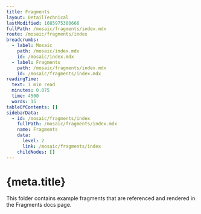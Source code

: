 ```yaml
---
title: Fragments
layout: DetailTechnical
lastModified: 1685975300666
fullPath: /mosaic/fragments/index.mdx
route: /mosaic/fragments/index
breadcrumbs:
  - label: Mosaic
    path: /mosaic/index.mdx
    id: /mosaic/index.mdx
  - label: Fragments
    path: /mosaic/fragments/index.mdx
    id: /mosaic/fragments/index.mdx
readingTime:
  text: 1 min read
  minutes: 0.075
  time: 4500
  words: 15
tableOfContents: []
sidebarData:
  - id: /mosaic/fragments/index
    fullPath: /mosaic/fragments/index.mdx
    name: Fragments
    data:
      level: 2
      link: /mosaic/fragments/index
    childNodes: []
---
```

# {meta.title}

This folder contains example fragments that are referenced and rendered in the Fragments docs page.
